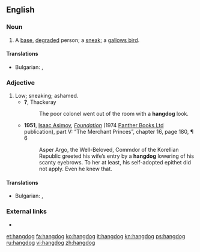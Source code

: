 {{also|hang-dog|hang dog}}
==English==

===Noun===
{{en-noun}}
# A [[base]], [[degrade]]d person; a [[sneak]]; a [[gallows bird]].
====Translations====
{{trans-top|A [[base]], [[degrade]]d person}}
* Bulgarian: {{t|bg|подлец|m}}, {{t|bg|обесник|m}}
{{trans-mid}}

{{trans-bottom}}

===Adjective===
{{en-adj|-}}

# Low; sneaking; ashamed.
#* '''?''', Thackeray
#*: The poor colonel went out of the room with a '''hangdog''' look.
#* '''1951''', [[w:Isaac Asimov|Isaac Asimov]], ''[[w:Foundation (novel)|Foundation]]'' (1974 [[w:Panther Books|Panther Books Ltd]] publication), part V: “The Merchant Princes”, chapter 16, page 180, ¶ 6
#*: Asper Argo, the Well-Beloved, Commdor of the Korellian Republic greeted his wife’s entry by a '''hangdog''' lowering of his scanty eyebrows. To her at least, his self-adopted epithet did not apply. Even he knew that.
====Translations====
{{trans-top|sneaking; ashamed}}
* Bulgarian: {{t|bg|гузен}}, {{t|bg|виновен}}
{{trans-mid}}

{{trans-bottom}}
===External links===
* {{R:OneLook}}

[[et:hangdog]]
[[fa:hangdog]]
[[ko:hangdog]]
[[it:hangdog]]
[[kn:hangdog]]
[[ps:hangdog]]
[[ru:hangdog]]
[[vi:hangdog]]
[[zh:hangdog]]